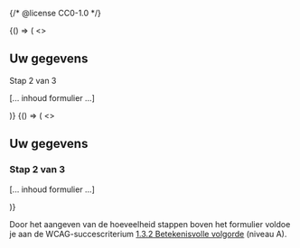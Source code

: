 {/* @license CC0-1.0 */}


<Guideline appearance="do" title="Info boven het form element.">
  <Canvas language="html">
    {() => (
      <>
        <h2>Uw gegevens</h2>
        <p>Stap 2 van 3</p>
        <form>[... inhoud formulier …]</form>
      </>
    )}
  </Canvas>
</Guideline>

<Guideline appearance="dont" title="Info binnen het formulier.">
  <Canvas language="html">
    {() => (
      <>
        <h2>Uw gegevens</h2>
        <form>
          <h3>Stap 2 van 3</h3>
          [... inhoud formulier …]
        </form>
      </>
    )}
  </Canvas>
</Guideline>

Door het aangeven van de hoeveelheid stappen boven het formulier voldoe je aan de WCAG-succescriterium [1.3.2 Betekenisvolle volgorde](https://www.w3.org/WAI/WCAG22/Understanding/meaningful-sequence.html) (niveau A).
